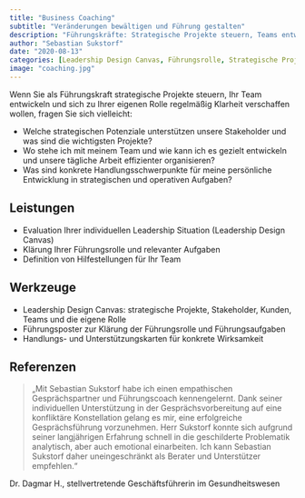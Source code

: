 ```yaml
---
title: "Business Coaching"
subtitle: "Veränderungen bewältigen und Führung gestalten"
description: "Führungskräfte: Strategische Projekte steuern, Teams entwickeln, die eigene Rolle klären. Tools für mehr Effizienz."
author: "Sebastian Sukstorf"
date: "2020-08-13"
categories: [Leadership Design Canvas, Führungsrolle, Strategische Projekte, Teamentwicklung, Persönliche Entwicklung]
image: "coaching.jpg"
---
```


Wenn Sie als Führungskraft strategische Projekte steuern, Ihr Team entwickeln und sich zu Ihrer eigenen Rolle regelmäßig Klarheit verschaffen wollen, fragen Sie sich vielleicht:

- Welche strategischen Potenziale unterstützen unsere Stakeholder und was sind die wichtigsten Projekte?
- Wo stehe ich mit meinem Team und wie kann ich es gezielt entwickeln und unsere tägliche Arbeit effizienter organisieren?
- Was sind konkrete Handlungsschwerpunkte für meine persönliche Entwicklung in strategischen und operativen Aufgaben?

## Leistungen

- Evaluation Ihrer individuellen Leadership Situation (Leadership Design Canvas)
- Klärung Ihrer Führungsrolle und relevanter Aufgaben
- Definition von Hilfestellungen für Ihr Team

## Werkzeuge

- Leadership Design Canvas: strategische Projekte, Stakeholder, Kunden, Teams und die eigene Rolle
- Führungsposter zur Klärung der Führungsrolle und Führungsaufgaben
- Handlungs- und Unterstützungskarten für konkrete Wirksamkeit

## Referenzen

> „Mit Sebastian Sukstorf habe ich einen empathischen Gesprächspartner und Führungscoach kennengelernt. Dank seiner individuellen Unterstützung in der Gesprächsvorbereitung auf eine konfliktäre Konstellation gelang es mir, eine erfolgreiche Gesprächsführung vorzunehmen. Herr Sukstorf konnte sich aufgrund seiner langjährigen Erfahrung schnell in die geschilderte Problematik analytisch, aber auch emotional einarbeiten. Ich kann Sebastian Sukstorf daher uneingeschränkt als Berater und Unterstützer empfehlen.“

Dr. Dagmar H., stellvertretende Geschäftsführerin im Gesundheitswesen
